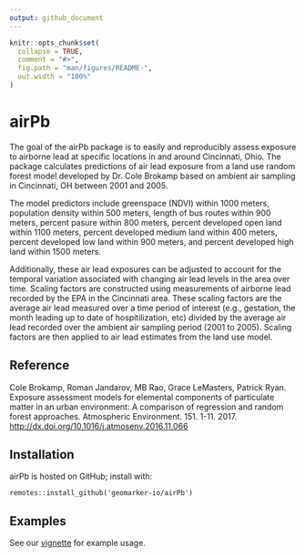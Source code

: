 ```yaml
---
output: github_document
---
```


<!-- README.md is generated from README.Rmd. Please edit that file -->

```r
knitr::opts_chunk$set(
  collapse = TRUE,
  comment = "#>",
  fig.path = "man/figures/README-",
  out.width = "100%"
)
```

# airPb

The goal of the airPb package is to easily and reproducibly assess exposure to airborne lead at specific locations in and around Cincinnati, Ohio. The package calculates predictions of air lead exposure from a land use random forest model developed by Dr. Cole Brokamp based on ambient air sampling in Cincinnati, OH between 2001 and 2005. 

The model predictors include greenspace (NDVI) within 1000 meters, population density within 500 meters, length of bus routes within 900 meters, percent pasure within 800 meters, percent developed open land within 1100 meters, percent developed medium land within 400 meters, percent developed low land within 900 meters, and percent developed high land within 1500 meters.

Additionally, these air lead exposures can be adjusted to account for the temporal variation associated with changing air lead levels in the area over time. Scaling factors are constructed using measurements of airborne lead recorded by the EPA in the Cincinnati area. These scaling factors are the average air lead measured over a time period of interest (e.g., gestation, the month leading up to date of  hospitilization, etc) divided by the average air lead recorded over the ambient air sampling period (2001 to 2005). Scaling factors are then applied to air lead estimates from the land use model.

## Reference

Cole Brokamp, Roman Jandarov, MB Rao, Grace LeMasters, Patrick Ryan. Exposure assessment models for elemental components of particulate matter in an urban environment: A comparison of regression and random forest approaches. Atmospheric Environment. 151. 1-11. 2017. [http://dx.doi.org/10.1016/j.atmosenv.2016.11.066](http://dx.doi.org/10.1016/j.atmosenv.2016.11.066)

## Installation

airPb is hosted on GitHub; install with:

```
remotes::install_github('geomarker-io/airPb')
```

## Examples

See our [vignette](https://geomarker-io.github.io/airPb/articles/airPb_examples.html) for example usage.


